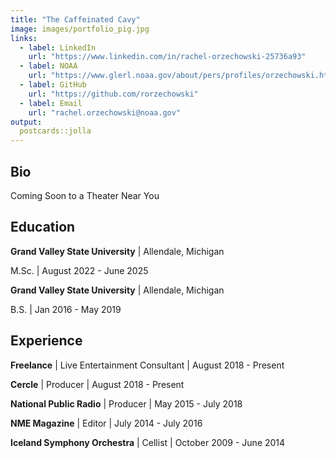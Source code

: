 ```yaml
---
title: "The Caffeinated Cavy"
image: images/portfolio_pig.jpg
links:
  - label: LinkedIn
    url: "https://www.linkedin.com/in/rachel-orzechowski-25736a93"
  - label: NOAA
    url: "https://www.glerl.noaa.gov/about/pers/profiles/orzechowski.html"
  - label: GitHub
    url: "https://github.com/rorzechowski"
  - label: Email
    url: "rachel.orzechowski@noaa.gov"
output:
  postcards::jolla
---
```

 
## Bio

Coming Soon to a Theater Near You

## Education

**Grand Valley State University** | Allendale, Michigan

M.Sc. | August 2022 - June 2025

**Grand Valley State University** | Allendale, Michigan

B.S. | Jan 2016 - May 2019


## Experience

**Freelance** | Live Entertainment Consultant | August 2018 - Present

**Cercle** | Producer | August 2018 - Present

**National Public Radio** | Producer | May 2015 - July 2018

**NME Magazine** | Editor | July 2014 - July 2016

**Iceland Symphony Orchestra** | Cellist | October 2009 - June 2014

